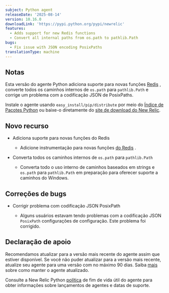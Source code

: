 ```yaml
---
subject: Python agent
releaseDate: '2025-08-14'
version: 10.16.0
downloadLink: 'https://pypi.python.org/pypi/newrelic'
features:
  - Adds support for new Redis functions
  - Convert all internal paths from os.path to pathlib.Path
bugs:
  - Fix issue with JSON encoding PosixPaths
translationType: machine
---
```


## Notas

Esta versão do agente Python adiciona suporte para novas funções [Redis](https://pypi.org/project/redis/) , converte todos os caminhos internos de `os.path` para `pathlib.Path` e corrige um problema com a codificação JSON de PosixPaths.

Instale o agente usando `easy_install/pip/distribute` por meio do [Índice de Pacotes Python](https://pypi.python.org/pypi/newrelic) ou baixe-o diretamente do [site de download do New Relic](https://download.newrelic.com/python_agent/release).

## Novo recurso

* Adiciona suporte para novas funções do Redis

  * Adicione instrumentação para novas funções [do Redis](https://pypi.org/project/redis/) .

* Converta todos os caminhos internos de `os.path` para `pathlib.Path`

  * Converta todo o uso interno de caminhos baseados em strings e `os.path` para `pathlib.Path` em preparação para oferecer suporte a caminhos do Windows.

## Correções de bugs

* Corrigir problema com codificação JSON PosixPath

  * Alguns usuários estavam tendo problemas com a codificação JSON `PosixPath` configurações de configuração. Este problema foi corrigido.

## Declaração de apoio

Recomendamos atualizar para a versão mais recente do agente assim que estiver disponível. Se você não puder atualizar para a versão mais recente, atualize seu agente para uma versão com no máximo 90 dias. Saiba [mais](/docs/new-relic-solutions/new-relic-one/install-configure/update-new-relic-agent/) sobre como manter o agente atualizado.

Consulte a New Relic Python [política](/docs/apm/agents/python-agent/getting-started/python-agent-eol-policy/) de fim de vida útil do agente para obter informações sobre lançamentos de agentes e datas de suporte.